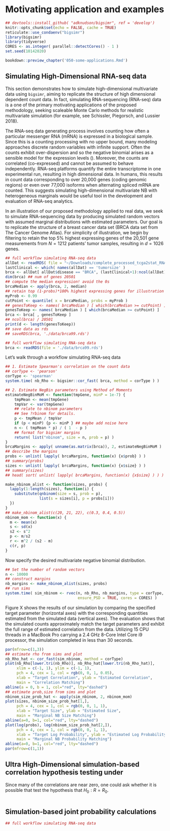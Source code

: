 # Motivating application and examples

```r
## devtools::install_github( "adknudson/bigsimr", ref = 'develop')
knitr::opts_chunk$set(echo = FALSE, cache = TRUE)
reticulate::use_condaenv("bigsimr")
library(bigsimr)
library(tidyverse)
CORES <- as.integer( parallel::detectCores() - 1 )
set.seed(10142020)
```

```r
bookdown::preview_chapter('050-some-applications.Rmd')
```

## Simulating High-Dimensional RNA-seq data

This section demonstrates how to simulate high-dimensional multivariate data using `bigsimr`, aiming to replicate the structure of high dimensional dependent count data.
In fact, simulating RNA-sequencing (RNA-seq) data is a one of the primary motivating applications of the proposed methodology, seeking scaleable Monte Carlo methods for realistic multivariate simulation (for example, see Schissler, Piegorsch, and Lussier 2018).

The RNA-seq data generating process involves counting how often a particular messenger RNA (mRNA) is expressed in a biological sample.
Since this is a counting processing with no upper bound, many modeling approaches discrete random variables with infinite support.
Often the counts exhibit over-dispersion and so the negative binomial arises as a sensible model for the expression levels (\emph{gene counts}).
Moreover, the counts are correlated (co-expressed) and cannot be assumed to behave independently.
RNA-seq platforms quantify the entire transcriptome in one experimental run, resulting in high dimensional data.
In humans, this results in count data corresponding to over 20,000 genes (coding genomic regions) or even over 77,000 isoforms when alternating spliced mRNA are counted.
	This suggests simulating high-dimensional multivariate NB with heterogeneous marginals would be useful tool in the development and evaluation of RNA-seq analytics.

In an illustration of our proposed methodology applied to real data, we seek to simulate RNA-sequencing data by producing simulated random vectors with assumed marginal distributions with estimated parameters.
Our goal is to replicate the structure of a breast cancer data set (BRCA data set from The Cancer Genome Atlas).
For simplicity of illustration, we begin by filtering to retain the top 5\% highest expressing genes of the 20,501 gene measurements from $N=1212$ patients' tumor samples, resulting in $d=1026$ genes.

<!--
All these genes exhibit over-dispersion and, so, we proceed to estimate the NB parameters $(r_i, p_i), i=1,\ldots,d$ to determine the target marginal PMFs $g_i(y_i)$ (via method of moments).
Notably, the $\hat{p}_i's$ are small --- ranging in $[3.934 \times 10^{-6} , 1.217 \times 10^{-2}]$.
To complete the simulation algorithm inputs, we estimate the Pearson correlation matrix $\bf{R_Y}$ and set that as the target correlation.
 -->

<!--
With the simulation targets specified, we proceed to simulate $N=10,000$ random vectors $\bf{Y}$ $=( Y_1,\ldots,Y_d)$ with target Pearson correlation $\bf{R_Y}$ and marginal PMFs $g_i(y_i)$ using a $\bf{T}$-Poisson hierarchy of Kind II.
Specifically, we first employ the \emph{direct Gaussian copula} approach to generate $N$ random vectors following a standard multivariate Gamma distribution $\bf{T}$ with shape parameters $r_i$ equal to the target $n_i$ and Pearson correlation matrix $\bf{R_T}$.
Care must be taken when setting the specifying $\bf{R}$ (refer to Equation \ref{gay.cop.pdf}) --- we employ Equation \ref{mix.poi.corr} to compute the scaling factors $c_{i,j}$ and adjust the underlying correlations to ultimately match the target $\bf{R_Y}$.
Notably, of the $525,825$ pairwise correlations from the $1026$ genes, no scale factor was less than $0.9907$, indicating the model can produce essentially the entire range of possible correlations.
Here we are satisfied with approximate matching of the specified Gamma correlation and set $\bf{R}$ = $\bf{R_T}$ in our Gaussian copula scheme ($\bf{R}$ indicating the specified multivariate Gaussian correlation matrix).
Finally, we generate the desired random vector $Y_i=N_i(t_i)$ by simulating Poisson counts with expected value $\mu_i=\lambda_i \times T_i$, for $i=1,\ldots,d$ (with $\lambda_i=\frac{(1-p_i)}{p_i}$) and repeat $N=10,000$ times.
-->

```r
## full workflow simulating RNA-seq data
allDat <- readRDS( file = "~/Downloads/complete_processed_tcga2stat_RNASeq2_with_clinical.rds" )
lastClinical <- which( names(allDat) == 'tumorsize' )
brca <- allDat[ allDat$disease == "BRCA", (lastClinical+1):ncol(allDat) ]
dim(brca) ## num of genes 20501
## compute the median expression! avoid the 0s
brcaMedian <- apply(brca, 2, median)
## retain top (1-probs)*100% highest expressing genes for illustration
myProb <- 0.99
cutPoint <- quantile( x = brcaMedian, probs = myProb )
## genesToKeep <- names( brcaMedian ) [ which(brcaMedian >= cutPoint) ]
genesToKeep <- names( brcaMedian ) [ which(brcaMedian >= cutPoint) ]
brca <- brca[ , genesToKeep ]
## ncol(brca) / 20501
print(d <- length(genesToKeep))
## save data as rds
## saveRDS(brca, './data/brca99.rds')
```

```r
## full workflow simulating RNA-seq data
brca <- readRDS(file = './data/brca99.rds') 
```

Let's walk through a workflow simulating RNA-seq data

```r
## 1. Estimate Spearman's correlation on the count data
## corType <- 'pearson'
corType <- 'spearman'
system.time( nb_Rho <- bigsimr::cor_fast( brca, method = corType ) )
```

```r
## 2. Estimate NegBin parameters using Method of Moments
estimateNegBinMoM <- function(tmpGene, minP = 1e-7) {
    tmpMean <- mean(tmpGene)
    tmpVar <- var(tmpGene)
    ## relate to nbinom parameters
    ## See ?rbinom for details.
    p <- tmpMean / tmpVar
    if (p < minP) {p <- minP } ## maybe add noise here
    n <- ( tmpMean * p) / ( 1  - p )  
    ## format for bigsimr margins
    return( list("nbinom", size = n, prob = p) )
}
brcaMargins <- apply( unname(as.matrix(brca)), 2, estimateNegBinMoM )
## describe the margins
probs <- unlist( lapply( brcaMargins, function(x) {x$prob} ) )
## summary(probs)
sizes <- unlist( lapply( brcaMargins, function(x) {x$size} ) )
## summary(sizes)
## head( sort( unlist( lapply( brcaMargins, function(x) {x$size} ) ) ) )
```

```r
make_nbinom_alist <- function(sizes, probs) {
  lapply(1:length(sizes), function(i) {
    substitute(qnbinom(size = s, prob = p), 
               list(s = sizes[i], p = probs[i]))
  })
}
## make_nbinom_alist(c(20, 21, 22), c(0.3, 0.4, 0.5))
nbinom_mom <- function(x) {
  m <- mean(x)
  s <- sd(x)
  s2 <- s^2
  p <- m/s2
  r <- m^2 / (s2 - m)
  c(r, p)
}
```

Now specify the desired multivariate negative binomial distribution.

```r
## Set the number of random vectors
n <- 10000
## construct margins
nb_margins <- make_nbinom_alist(sizes, probs)
## run sims
system.time( sim_nbinom <- rvec(n, nb_Rho, nb_margins, type = corType,
                                ensure_PSD = TRUE, cores = CORES) )
```

Figure X shows the results of our simulation by comparing the specified target parameter (horizontal axes) with the corresponding quantities estimated from the simulated data (vertical axes).
The evaluation shows that the simulated counts approximately match the target parameters and exhibit the full range of estimated correlation from the data.
Utilizing 15 CPU threads in a MacBook Pro carrying a 2.4 GHz 8-Core Intel Core i9 processor, the simulation completed in less than 30 seconds.

```r
par(mfrow=c(1,3))
## estimate rho from sims and plot
nb_Rho_hat <- cor_fast(sim_nbinom, method = corType)
plot(nb_Rho[lower.tri(nb_Rho)], nb_Rho_hat[lower.tri(nb_Rho_hat)],
     xlim = c(-1, 1), ylim = c(-1, 1),
     pch = 4, cex = 1, col = rgb(0, 0, 1, 0.05),
     xlab = "Target Correlation", ylab = "Estimated Correlation",
     main = "Correlation Matching")
abline(a = 0, b = 1, col="red", lty="dashed")
## estimate prob,size from sims and plot
nbinom_size_prob_hat <- apply(sim_nbinom, 2, nbinom_mom)
plot(sizes, nbinom_size_prob_hat[1,],
     pch = 4, cex = 1, col = rgb(0, 0, 1, 1),
     xlab = "Target Size", ylab = "Estimated Size",
     main = "Marginal NB Size Matching")
abline(a=0, b=1, col="red", lty="dashed")
plot(log(probs), log(nbinom_size_prob_hat[2,]),
     pch = 4, cex = 1, col = rgb(0, 0, 1, 1),
     xlab = "Target Log Probability", ylab = "Estimated Log Probability",
     main = "Marginal NB Probability Matching")
abline(a=0, b=1, col="red", lty="dashed")
par(mfrow=c(1,1))
```

## Ultra High-Dimensional simulation-based correlation hypothesis testing under

Since many of the correlations are near zero, one could ask whether it is
possible that test the hypothesis that $H_0: R = R_0$.

```r

```

## Simulation-based joint probability calculations

```r
## full workflow simulating RNA-seq data

```
